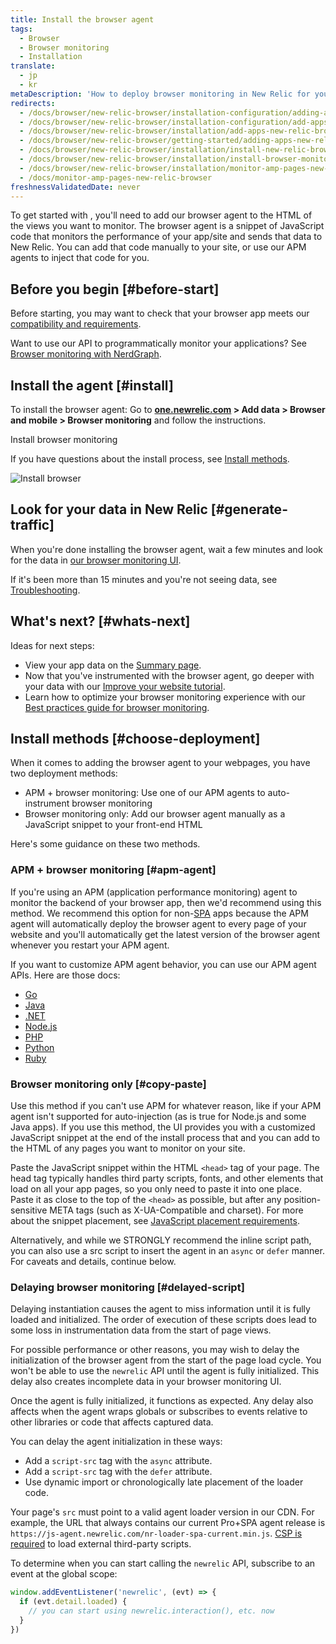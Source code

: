```yaml
---
title: Install the browser agent
tags:
  - Browser
  - Browser monitoring
  - Installation
translate:
  - jp
  - kr
metaDescription: 'How to deploy browser monitoring in New Relic for your apps, including UI, copy/paste, and API options.'
redirects:
  - /docs/browser/new-relic-browser/installation-configuration/adding-apps-new-relic-browser
  - /docs/browser/new-relic-browser/installation-configuration/add-apps-new-relic-browser
  - /docs/browser/new-relic-browser/installation/add-apps-new-relic-browser
  - /docs/browser/new-relic-browser/getting-started/adding-apps-new-relic-browser
  - /docs/browser/new-relic-browser/installation/install-new-relic-browser-agent
  - /docs/browser/new-relic-browser/installation/install-browser-monitoring-agent
  - /docs/browser/new-relic-browser/installation/monitor-amp-pages-new-relic-browser
  - /docs/monitor-amp-pages-new-relic-browser
freshnessValidatedDate: never
---
```



To get started with <InlinePopover type="browser" />, you'll need to add our browser agent to the HTML of the views you want to monitor. The browser agent is a snippet of JavaScript code that monitors the performance of your app/site and sends that data to New Relic. You can add that code manually to your site, or use our APM agents to inject that code for you. 

## Before you begin [#before-start] 

Before starting, you may want to check that your browser app meets our [compatibility and requirements](/docs/browser/new-relic-browser/getting-started/compatibility-requirements-browser-monitoring).

Want to use our API to programmatically monitor your applications? See [Browser monitoring with NerdGraph](/docs/apis/nerdgraph/examples/browser-monitoring-config-nerdgraph).

## Install the agent [#install]

To install the browser agent: Go to <DNT>**[one.newrelic.com](https://one.newrelic.com) > Add data > Browser and mobile > Browser monitoring**</DNT> and follow the instructions. 

<ButtonGroup>
  <ButtonLink
    role="button"
    to="https://onenr.io/0MRNpYqNqQn"
    variant="primary"
  >
    Install browser monitoring
  </ButtonLink>
</ButtonGroup>


If you have questions about the install process, see [Install methods](#choose-deployment).

<img
  title="Install browser"
  alt="Install browser"
  src={browserInstallBrowser}
/>

## Look for your data in New Relic [#generate-traffic]

When you're done installing the browser agent, wait a few minutes and look for the data in [our browser monitoring UI](/docs/browser/browser-monitoring/getting-started/browser-summary-page).

If it's been more than 15 minutes and you're not seeing data, see [Troubleshooting](/docs/browser/browser-monitoring/troubleshooting/troubleshoot-your-browser-monitoring-installation/).

## What's next? [#whats-next]

Ideas for next steps: 

* View your app data on the [Summary page](/docs/browser/browser-monitoring/getting-started/browser-summary-page).
* Now that you've instrumented with the browser agent, go deeper with your data with our [Improve your website tutorial](/docs/journey-performance/guide-to-monitoring-core-web-vitals). 
* Learn how to optimize your browser monitoring experience with our [Best practices guide for browser monitoring](/docs/new-relic-solutions/best-practices-guides/full-stack-observability/browser-monitoring-best-practices-guide). 

## Install methods [#choose-deployment]

When it comes to adding the browser agent to your webpages, you have two deployment methods: 

* APM + browser monitoring: Use one of our APM agents to auto-instrument browser monitoring 
* Browser monitoring only: Add our browser agent manually as a JavaScript snippet to your front-end HTML 

Here's some guidance on these two methods. 

### APM + browser monitoring [#apm-agent]

If you're using an APM (application performance monitoring) agent to monitor the backend of your browser app, then we'd recommend using this method. We recommend this option for non-[SPA](/docs/browser/single-page-app-monitoring/get-started/introduction-single-page-app-monitoring) apps because the APM agent will automatically deploy the browser agent to every page of your website and you'll automatically get the latest version of the browser agent whenever you restart your APM agent.

If you want to customize APM agent behavior, you can use our APM agent APIs. Here are those docs:

* [Go](/docs/agents/go-agent/features/install-new-relic-browser-go-apps)
* [Java](/docs/agents/java-agent/instrumentation/page-load-timing-java)
* [.NET](/docs/agents/net-agent/features/page-load-timing-net)
* [Node.js](/docs/agents/nodejs-agent/supported-features/page-load-timing-nodejs)
* [PHP](/docs/agents/php-agent/features/page-load-timing-php)
* [Python](/docs/agents/python-agent/supported-features/page-load-timing-python)
* [Ruby](/docs/agents/ruby-agent/features/page-load-timing-ruby)

### Browser monitoring only [#copy-paste]

Use this method if you can't use APM for whatever reason, like if your APM agent isn't supported for auto-injection (as is true for Node.js and some Java apps). If you use this method, the UI provides you with a customized JavaScript snippet at the end of the install process that and you can add to the HTML of any pages you want to monitor on your site.

Paste the JavaScript snippet within the HTML `<head>` tag of  your page. The head tag typically handles third party scripts, fonts, and other elements that load on all your app pages, so you only need to paste it into one place. Paste it as close to the top of the `<head>` as possible, but after any position-sensitive META tags (such as X-UA-Compatible and charset). For more about the snippet placement, see [JavaScript placement requirements](/docs/browser/new-relic-browser/page-load-timing-resources/instrumentation-browser-monitoring#javascript-placement).

Alternatively, and while we STRONGLY recommend the inline script path, you can also use a src script to insert the agent in an `async` or `defer` manner. For caveats and details, continue below.

### Delaying browser monitoring [#delayed-script]

<Callout variant="caution">
  Delaying instantiation causes the agent to miss information until it is fully loaded and initialized. The order of execution of these scripts does lead to some loss in instrumentation data from the start of page views.
</Callout>

For possible performance or other reasons, you may wish to delay the initialization of the browser agent from the start of the page load cycle. You won't be able to use the `newrelic` API until the agent is fully initialized. This delay also creates incomplete data in your browser monitoring UI.

Once the agent is fully initialized, it functions as expected. Any delay also affects when the agent wraps globals or subscribes to events relative to other libraries or code that affects captured data.

You can delay the agent initialization in these ways:

* Add a `script-src` tag with the `async` attribute.
* Add a `script-src` tag with the `defer` attribute.
* Use dynamic import or chronologically late placement of the loader code.

Your page's `src` must point to a valid agent loader version in our CDN. For example, the URL that always contains our current Pro+SPA agent release is `https://js-agent.newrelic.com/nr-loader-spa-current.min.js`. [CSP is required](/docs/browser/new-relic-browser/getting-started/compatibility-requirements-browser-monitoring#csp) to load external third-party scripts.

To determine when you can start calling the `newrelic` API, subscribe to an event at the global scope:

```js
window.addEventListener('newrelic', (evt) => {
  if (evt.detail.loaded) {
    // you can start using newrelic.interaction(), etc. now
  }
})
```

<InstallFeedback />
